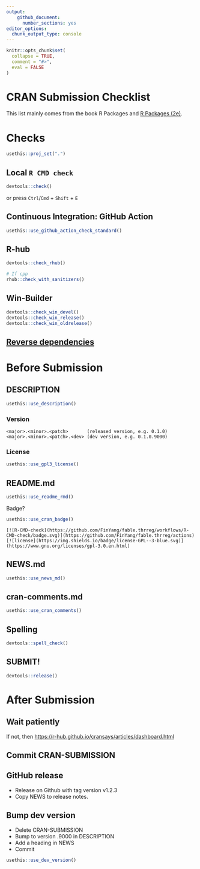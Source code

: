 ```yaml
---
output: 
    github_document:
      number_sections: yes
editor_options: 
  chunk_output_type: console
---
```


<!-- README.md is generated from README.Rmd. Please edit that file -->

```r
knitr::opts_chunk$set(
  collapse = TRUE,
  comment = "#>", 
  eval = FALSE
)
```

# CRAN Submission Checklist {.unnumbered}

This list mainly comes from the book R Packages and [R Packages (2e)](https://r-pkgs.org/). <!-- badges: start -->

<!-- badges: end -->

# Checks

```r
usethis::proj_set(".")
```

## Local `R CMD check`

```r
devtools::check()
```

or press `Ctrl`/`Cmd` + `Shift` + `E`

## Continuous Integration: GitHub Action

```r
usethis::use_github_action_check_standard()
```

## R-hub

```r
devtools::check_rhub()

# If cpp
rhub::check_with_sanitizers()
```

## Win-Builder

```r
devtools::check_win_devel()
devtools::check_win_release()
devtools::check_win_oldrelease()
```

## [Reverse dependencies](https://r-pkgs.org/release.html#release-deps)

# Before Submission

## DESCRIPTION

```r
usethis::use_description()
```

### Version

    <major>.<minor>.<patch>       (released version, e.g. 0.1.0)
    <major>.<minor>.<patch>.<dev> (dev version, e.g. 0.1.0.9000)

### License

```r
usethis::use_gpl3_license()
```

## README.md

```r
usethis::use_readme_rmd()
```

Badge?

```r
usethis::use_cran_badge()
```

    [![R-CMD-check](https://github.com/FinYang/fable.thrreg/workflows/R-CMD-check/badge.svg)](https://github.com/FinYang/fable.thrreg/actions)
    [![license](https://img.shields.io/badge/license-GPL--3-blue.svg)](https://www.gnu.org/licenses/gpl-3.0.en.html)

## NEWS.md

```r
usethis::use_news_md()
```

## cran-comments.md

```r
usethis::use_cran_comments()
```

## Spelling

```r
devtools::spell_check()
```

## SUBMIT!

```r
devtools::release()
```

# After Submission

## Wait patiently

If not, then <https://r-hub.github.io/cransays/articles/dashboard.html>

## Commit CRAN-SUBMISSION

## GitHub release

-   Release on Github with tag version v1.2.3
-   Copy NEWS to release notes.

## Bump dev version

-   Delete CRAN-SUBMISSION
-   Bump to version .9000 in DESCRIPTION
-   Add a heading in NEWS
-   Commit

```r
usethis::use_dev_version()
```
